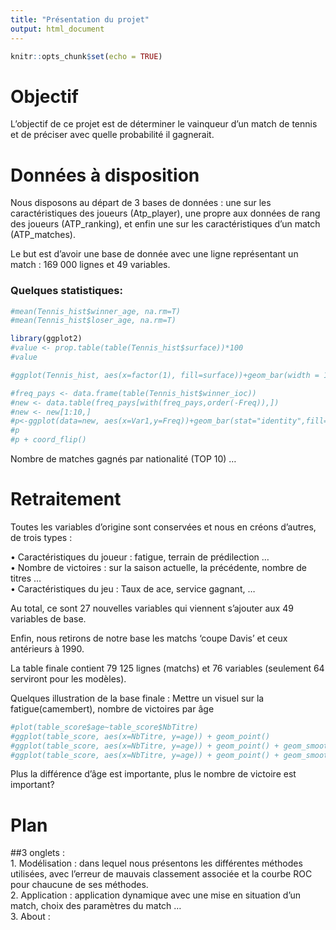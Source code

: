 ```yaml
---
title: "Présentation du projet"
output: html_document
---
```


```r
knitr::opts_chunk$set(echo = TRUE)
```

# Objectif

L'objectif de ce projet est de déterminer le vainqueur d'un match de tennis et de préciser avec quelle probabilité il gagnerait. 

# Données à disposition

Nous disposons au départ de 3 bases de données : une sur les caractéristiques des joueurs (Atp_player), une propre aux données de rang des joueurs (ATP_ranking), et enfin une sur les caractéristiques d'un match (ATP_matches).

Le but est d'avoir une base de donnée avec une ligne représentant un match : 169 000 lignes et 49 variables.

### Quelques statistiques:

```r
#mean(Tennis_hist$winner_age, na.rm=T)
#mean(Tennis_hist$loser_age, na.rm=T)
```



```r
library(ggplot2)
#value <- prop.table(table(Tennis_hist$surface))*100
#value

#ggplot(Tennis_hist, aes(x=factor(1), fill=surface))+geom_bar(width = 1)+coord_polar("y")

```
```r
#freq_pays <- data.frame(table(Tennis_hist$winner_ioc))
#new <- data.table(freq_pays[with(freq_pays,order(-Freq)),])
#new <- new[1:10,]
#p<-ggplot(data=new, aes(x=Var1,y=Freq))+geom_bar(stat="identity",fill="steelblue")+geom#_text(aes(label=Freq),vjust=-0.3,size=3.5)+theme_minimal()
#p
#p + coord_flip()
```
Nombre de matches gagnés par nationalité (TOP 10) ... 

# Retraitement

Toutes les variables d'origine sont conservées et nous en créons d'autres, de trois types :

  • Caractéristiques du joueur : fatigue, terrain de prédilection ...  
  • Nombre de victoires : sur la saison actuelle, la précédente, nombre de titres ...  
  • Caractéristiques du jeu : Taux de ace, service gagnant, ...

Au total, ce sont 27 nouvelles variables qui viennent s'ajouter aux 49 variables de base. 

Enfin, nous retirons de notre base les matchs 'coupe Davis' et ceux antérieurs à 1990.

La table finale contient 79 125 lignes (matchs) et 76 variables (seulement 64 serviront pour les modèles).

Quelques illustration de la base finale :
Mettre un visuel sur la fatigue(camembert), nombre de victoires par âge

```r
#plot(table_score$age~table_score$NbTitre)
#ggplot(table_score, aes(x=NbTitre, y=age)) + geom_point() 
#ggplot(table_score, aes(x=NbTitre, y=age)) + geom_point() + geom_smooth(method=lm)
#ggplot(table_score, aes(x=NbTitre, y=age)) + geom_point() + geom_smooth()
```
Plus la différence d'âge est importante, plus le nombre de victoire est important?

 
# Plan

##3 onglets :  
    1. Modélisation : dans lequel nous présentons les différentes méthodes utilisées, avec l'erreur de mauvais classement associée et la courbe ROC pour chaucune de ses méthodes.  
    2. Application : application dynamique avec une mise en situation d'un match, choix des paramètres du match ...  
    3. About : 




 


